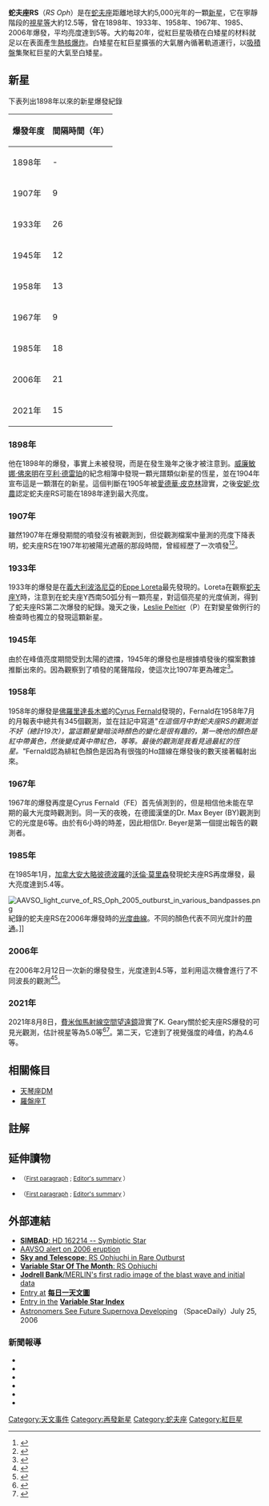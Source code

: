 {{Starbox begin
| name = 蛇夫座RS A / B
}}
{{Starbox image
| image = [[File:Recurrent_nova_RS_Ophiuchi_as_seen_23_FEB_2006_from_Mt_Laguna,_Calif.jpg|300px]]
| caption = 復發新星蛇夫座RS在2006年2月的爆發
}}
{{Starbox observe
| epoch = [[J2000.0|J2000.0]]
| constell = [[蛇夫座|蛇夫座]] 
| ra = {{RA|17|50|13.2}}
| dec = {{DEC|−06|42|28}}
| appmag_v = 9.6 - 13.5（quiet）, < 5（burst）
}}
{{Starbox character
| class = M2III / [[白矮星|白矮星]]
| b-v = ?
| u-b = ?
| variable = [[復發新星|復發新星]]
}}
{{Starbox astrometry
| radial_v = ?
| prop_mo_ra = ?
| prop_mo_dec = ?
| parallax = ?
| p_error = ?
| dist_ly = 1,950—5,200
| dist_pc = <br>600<ref name="distance-low">Izumi Hachisu and Mariko Kato, "A Theoretical Light-Curve Model for the 1985 Outburst of RS Ophiuchi", ''ApJ 536(2000)'', p. L93; [http://www.journals.uchicago.edu/cgi-bin/resolve?doi=10.1086/312736 Online abstract]</ref>—1,600<ref name="distance-high">Mariko Kato, "Theoretical light curve for the recurrent nova RS Ophiuchi - Determination of the white dwarf mass, composition, and distance", ''ApJ 369(1991)'', p. 471; [http://adsabs.harvard.edu/cgi-bin/nph-bib_query?bibcode=1991ApJ...369..471K&db_key=AST&data_type=HTML&format= Online abstract]</ref>
| absmag_v = ?
}}
{{Starbox catalog
| names = HD 162214 
}}
{{Starbox end}}

'''蛇夫座RS'''（''RS Oph''）是在[[蛇夫座|蛇夫座]]距離地球大約5,000光年的一顆[[新星|新星]]，它在寧靜階段的[[視星等|視星等]]大約12.5等，曾在1898年、1933年、1958年、1967年、1985、2006年爆發，平均亮度達到5等。大約每20年，從紅巨星吸積在白矮星的材料就足以在表面產生[[熱核爆炸|熱核爆炸]]。白矮星在紅巨星擴張的大氣層內循著軌道運行，以[[吸積盤|吸積盤]]集聚紅巨星的大氣至白矮星。

== 新星 ==
下表列出1898年以來的新星爆發紀錄

{|class="wikitable sortable"
!爆發年度
!間隔時間（年）
|-
|1898年 || -
|-
|1907年 || 9
|-
|1933年 || 26
|-
|1945年 || 12
|-
|1958年 || 13
|-
|1967年 || 9
|-
|1985年 || 18
|-
|2006年 || 21
|-
|2021年
|15
|}

=== 1898年 ===
他在1898年的爆發，事實上未被發現，而是在發生幾年之後才被注意到。[[威廉敏娜·佛來明|威廉敏娜·佛來明]]在[[亨利·德雷珀|亨利·德雷珀]]的紀念相簿中發現一顆光譜類似新星的恆星，並在1904年宣布這是一顆潛在的新星。這個判斷在1905年被[[愛德華·皮克林|愛德華·皮克林]]證實，之後[[安妮·坎農|安妮·坎農]]認定蛇夫座RS可能在1898年達到最大亮度。

=== 1907年 ===
雖然1907年在爆發期間的噴發沒有被觀測到，但從觀測檔案中量測的亮度下降表明，蛇夫座RS在1907年初被陽光遮蔽的那段時間，曾經經歷了一次噴發<ref>{{cite journal |last= Schaefer |first= B. E. |journal= IAU Circular |volume=8396 |date= August 2004 |url= http://www.cbat.eps.harvard.edu/iauc/08300/08396.html#Item2 |title= RS Ophiuchi |access-date= 24 May 2015}}</ref><ref>{{harvnb|Schaefer|2010|p=312}}</ref>。

=== 1933年 ===
1933年的爆發是在[[義大利|義大利]][[波洛尼亞|波洛尼亞]]的[[Eppe_Loreta|Eppe Loreta]]最先發現的。Loreta在觀察[[蛇夫座Y|蛇夫座Y]]時，注意到在蛇夫座Y西南50弧分有一顆亮星，對這個亮星的光度偵測，得到了蛇夫座RS第二次爆發的紀錄。幾天之後，[[Leslie_Peltier|Leslie Peltier]]（P）在對變星做例行的檢查時也獨立的發現這顆新星。

=== 1945年 ===
由於在峰值亮度期間受到太陽的遮擋，1945年的爆發也是根據噴發後的檔案數據推斷出來的。因為觀察到了噴發的尾聲階段，使這次比1907年更為確定<ref>{{harvnb|Schaefer|2010|p=313}}</ref>。

=== 1958年 ===
1958年的爆發是[[佛羅里達|佛羅里達]][[長木鄉|長木鄉]]的[[Cyrus_Fernald|Cyrus Fernald]]發現的，Fernald在1958年7月的月報表中總共有345個觀測，並在註記中寫道''"在這個月中對蛇夫座RS的觀測並不好（總計19次），當這顆星變暗淡時顏色的變化是很有趣的，第一晚他的顏色是紅中帶黃色，然後變成黃中帶紅色，等等。最後的觀測是我看見過最紅的恆星。"''Fernald認為緋紅色顏色是因為有很強的Hα譜線在爆發後的數天接著輻射出來。

=== 1967年 ===
1967年的爆發再度是Cyrus Fernald（FE）首先偵測到的，但是相信他未能在早期的最大光度時觀測到。同一天的夜晚，在德國漢堡的Dr. Max Beyer (BY)觀測到它的光度是6等。由於有6小時的時差，因此相信Dr. Beyer是第一個提出報告的觀測者。

=== 1985年 ===
在1985年1月，[[加拿大|加拿大]][[安大略|安大略]][[彼德波羅|彼德波羅]]的[[沃倫·莫里森|沃倫·莫里森]]發現蛇夫座RS再度爆發，最大亮度達到5.4等。

[[File:AAVSO_light_curve_of_RS_Oph_2005_outburst_in_various_bandpasses.png|thumb]]紀錄的蛇夫座RS在2006年爆發時的[[光度曲線|光度曲線]]。不同的顏色代表不同光度計的[[光度計|帶通]]。]]

=== 2006年===
在2006年2月12日一次新的爆發發生，光度達到4.5等，並利用這次機會進行了不同波長的觀測<ref>{{cite journal | first = MF | last = Bode | coauthors = O'Brien, TJ; Osborne, JP; Page, KL; Senziani, F; Skinner, GK; Starrfield, S; Ness, J-U; Drake, JJ; Schwarz, G; Beardmore, AP; Darnley, MJ; Eyres, SPS; Evans, A; Gehrels, N; Goad, MR; Jean, P; Krautter, J and Novara, G | year = 2006 | month =  | title = ''Swift'' Observations of the 2006 Outburst of the Recurrent Nova RS Ophiuchi. I. Early X-Ray Emission from the Shocked Ejecta and Red Giant Wind | journal = The Astrophysical Journal | volume = 652 | issue = 1 | pages = 629–635 | doi = 10.1086/507980 | url = http://www.journals.uchicago.edu/doi/abs/10.1086/507980 | accessdate = 2008-09-16 | format = abstract }}{{dead link|date=2018年4月 |bot=InternetArchiveBot |fix-attempted=yes }}</ref><ref>{{cite journal | first = JD | last = Monnier | coauthors = Barry, RK; Traub, WA; Lane, BF; Akeson, RL; Ragland, S; Schuller, PA; Le Coroller, H; Berger, JP; Millan-Gabet, R; Pedretti, E; Schloerb, FP; Koresko, C; Carleton, NP; Lacasse, MG; Kern, P; Malbet, F; Perraut, K; Kuchner, MJ; and Muterspaugh, MW | year = 2006 | title = No Expanding Fireball: Resolving the Recurrent Nova RS Ophiuchi with Infrared Interferometry | journal = The Astrophysical Journal Letters | volume = 647 | issue = 2 | pages = L127–L130 | doi = 10.1086/507584 | url = http://www.journals.uchicago.edu/doi/full/10.1086/507584 | accessdate = 2008-09-16 }}{{dead link|date=2018年4月 |bot=InternetArchiveBot |fix-attempted=yes }}</ref>。

=== 2021年===
2021年8月8日，[[費米伽瑪射線太空望遠鏡|費米伽馬射線空間望遠鏡]]證實了K. Geary關於蛇夫座RS爆發的可見光觀測，估計視星等為5.0等<ref>{{Cite web|title=[vsnet-alert 26131] Outburst of RS Ophiuchi|url=http://ooruri.kusastro.kyoto-u.ac.jp/mailarchive/vsnet-alert/26131|access-date=2021-08-09|website=ooruri.kusastro.kyoto-u.ac.jp}}</ref><ref>{{Cite web|title=ATel #14834: Fermi-LAT Gamma-ray Detection of the Recurrent Nova RS Oph|url=https://astronomerstelegram.org/?read=14834|access-date=2021-08-09|website=ATel}}</ref>。第二天，它達到了視覺强度的峰值，約為4.6等。

== 相關條目 ==
* [[天琴座DM|天琴座DM]]
* [[羅盤座T|羅盤座T]]

== 註解 ==
{{reflist}}

== 延伸讀物 ==
*{{cite journal | last = Sokoloski | first = J. L. | coauthors = J. G. M. Luna, K. Mukai and Scott J. Kenyon | date = 20 July 2006 | title = An X-ray-emitting blast wave from the recurrent nova RS Ophiuchi | url = https://archive.org/details/sim_nature-uk_2006-07-20_442_7100/page/276 | journal = [[Nature_(journal)|Nature]] | volume = 442 | pages = 276–278 | doi = 10.1038/nature04893 }} <small>（[http://www.nature.com/nature/journal/v442/n7100/abs/nature04893.html First paragraph] {{Wayback|url=http://www.nature.com/nature/journal/v442/n7100/abs/nature04893.html |date=20150206232756 }}; [http://www.nature.com/nature/journal/v442/n7100/edsumm/e060720-05.html Editor's summary] {{Wayback|url=http://www.nature.com/nature/journal/v442/n7100/edsumm/e060720-05.html |date=20160413224852 }}）</small>
*{{cite journal | last = O'Brien | first = T. J. | coauthors = M. F. Bode, R. W. Porcas, T. W. B. Muxlow, S. P. S. Eyres, R. J. Beswick, S. T. Garrington, R. J. Davis and A. Evans | date = 20 July 2006 | title = An asymmetric shock wave in the 2006 outburst of the recurrent nova RS Ophiuchi | url = https://archive.org/details/sim_nature-uk_2006-07-20_442_7100/page/279 | journal = [[Nature_(journal)|Nature]] | volume = 442 | pages = 279–281 | doi = 10.1038/nature04949 }} <small>（[http://www.nature.com/nature/journal/v442/n7100/abs/nature04949.html First paragraph] {{Wayback|url=http://www.nature.com/nature/journal/v442/n7100/abs/nature04949.html |date=20170118165804 }}; [http://www.nature.com/nature/journal/v442/n7100/edsumm/e060720-05.html Editor's summary] {{Wayback|url=http://www.nature.com/nature/journal/v442/n7100/edsumm/e060720-05.html |date=20160413224852 }}）</small>

== 外部連結 ==
{{commonscat|RS Ophiuchi}}
* [http://simbad.u-strasbg.fr/sim-id.pl?protocol=html&Ident=RS+Ophiuchi&NbIdent=1&Radius=10&Radius.unit=arcmin&CooFrame=FK5&CooEpoch=2000&CooEqui=2000&output.max=all&o.catall=on&output.mesdisp=N&Bibyear1=1983&Bibyear2=2006&Frame1=FK5&Frame2=FK4&Frame3=G&Equi1=2000.0&Equi2=1950.0&Equi3=2000.0&Epoch1=2000.0&Epoch2=1950.0&Epoch3=2000.0 '''SIMBAD''': HD 162214 -- Symbiotic Star ]
* [https://archive.is/20121209000454/http://www.aavso.org/publications/alerts/alert335.shtml AAVSO alert on 2006 eruption]
* [https://web.archive.org/web/20060316153003/http://skyandtelescope.com/observing/objects/variablestars/article_1678_1.asp '''Sky and Telescope''': RS Ophiuchi in Rare Outburst]
* [https://web.archive.org/web/20070405021933/http://www.aavso.org/vstar/vsots/0500.shtml '''Variable Star Of The Month''': RS Ophiuchi]
* [http://www.jb.man.ac.uk/news/rsoph-radio/ '''Jodrell Bank'''/MERLIN's first radio image of the blast wave and initial data] {{Wayback|url=http://www.jb.man.ac.uk/news/rsoph-radio/ |date=20080502041234 }}
* [http://antwrp.gsfc.nasa.gov/apod/ap060726.html Entry at] {{Wayback|url=http://antwrp.gsfc.nasa.gov/apod/ap060726.html |date=20060813171558 }} '''[[每日一天文圖|每日一天文圖]]'''
* [http://www.aavso.org/vsx/index.php?view=detail.top&oid=20497 Entry in the] {{Wayback|url=http://www.aavso.org/vsx/index.php?view=detail.top&oid=20497 |date=20200813035741 }} '''[[Variable_Star_Index|Variable Star Index]]'''
* [http://www.spacedaily.com/reports/Astronomers_See_Future_Supernova_Developing_999.html Astronomers See Future Supernova Developing] {{Wayback|url=http://www.spacedaily.com/reports/Astronomers_See_Future_Supernova_Developing_999.html |date=20210213214715 }}（SpaceDaily）July 25, 2006

=== 新聞報導 ===
*{{cite news|url=http://www.space.com/scienceastronomy/060406_star_star.html|last=Britt|first=Robert Roy|title=Star Explodes Inside Atmosphere of Another|publisher=[[Space.com|Space.com]]|date=[[6_April|6 April]] 2006, 12:00 [[North_American_Eastern_Time_Zone|ET]]|accessdate=2009-03-29|archive-date=2010-12-17|archive-url=https://web.archive.org/web/20101217035052/http://www.space.com/scienceastronomy/060406_star_star.html|dead-url=no}}
*{{cite news|url=http://news.bbc.co.uk/2/hi/science/nature/4885700.stm|last=Amos|first=Jonathan|title='Dead star' erupts for big show|publisher=BBC News|date=7 April 2006|accessdate=2009-03-29|archive-date=2021-02-26|archive-url=https://web.archive.org/web/20210226191300/http://news.bbc.co.uk/2/hi/science/nature/4885700.stm|dead-url=no}}
*{{cite news|url=http://www.spacedaily.com/reports/Exploding_Star_Within_A_Star_Surprises_Astronomers.html|last=Berardelli|first=Phil|title=Exploding Star Within A Star Surprises Astronomers|publisher=[[Spacedaily.com|Space Daily]]|date=10 April 2006|accessdate=2009-03-29|archive-date=2021-02-12|archive-url=https://web.archive.org/web/20210212001049/https://www.spacedaily.com/reports/Exploding_Star_Within_A_Star_Surprises_Astronomers.html|dead-url=no}}
*{{cite news|url=http://www.space.com/scienceastronomy/060719_ophiuchi_nova.html|last=Than|first=Ker|title=Mystery of Explosive Star Solved|publisher=[[Space.com|Space.com]]|date=[[19_July|19 July]] 2006, 13:00 [[North_American_Eastern_Time_Zone|ET]]|accessdate=2009-03-29|archive-date=2010-05-28|archive-url=https://web.archive.org/web/20100528092759/http://www.space.com/scienceastronomy/060719_ophiuchi_nova.html|dead-url=no}}
*{{cite news|url=http://www.sciencedaily.com/releases/2006/07/060720092733.htm|title=Nuclear Explosion On A Dead Star|publisher=[[Max_Planck_Society|Max-Planck-Gesellschaft]] ''via'' Science Daily|date=20 July 2006|accessdate=2009-03-29|archive-date=2016-03-06|archive-url=https://web.archive.org/web/20160306140613/https://www.sciencedaily.com/releases/2006/07/060720092733.htm|dead-url=no}}
*{{cite news|url=http://www.universetoday.com/2006/07/24/podcast-inevitable-supernova/|last=Cain|first=Fraser|title=Podcast: Inevitable Supernova|publisher=Universe Today|date=24 July 2006|accessdate=2009-03-29|archive-date=2009-08-02|archive-url=https://web.archive.org/web/20090802145059/http://www.universetoday.com/2006/07/24/podcast-inevitable-supernova/|dead-url=no}}

{{白矮星}}

[[Category:天文事件|Category:天文事件]]
[[Category:再發新星|Category:再發新星]]
[[Category:蛇夫座|Category:蛇夫座]]
[[Category:紅巨星|Category:紅巨星]]